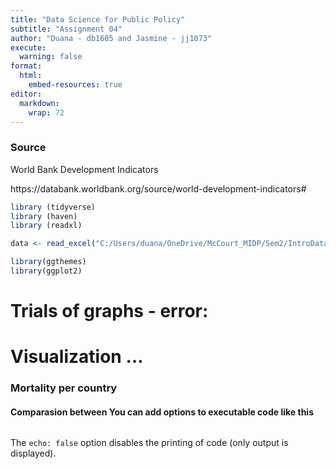 ```yaml
---
title: "Data Science for Public Policy"
subtitle: "Assignment 04"
author: "Duana - db1605 and Jasmine - jj1073"
execute:
  warning: false
format:
  html:
    embed-resources: true
editor: 
  markdown: 
    wrap: 72
---
```


### Source

World Bank Development Indicators

https://databank.worldbank.org/source/world-development-indicators#

```r
library (tidyverse)
library (haven)
library (readxl)

data <- read_excel("C:/Users/duana/OneDrive/McCourt_MIDP/Sem2/IntroDataScience/assignment04/Assignment04/assignment04/data/assignment4.xlsx")

library(ggthemes)
library(ggplot2)

```

# Trials of graphs - error:

# Visualization ...

### Mortality per country

#### Comparasion between You can add options to executable code like this

```r

```

The `echo: false` option disables the printing of code (only output is
displayed).
